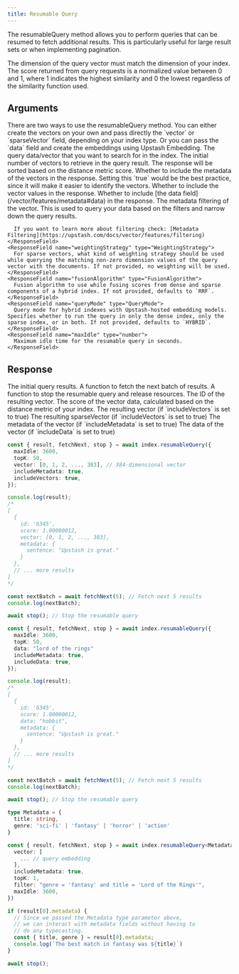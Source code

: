 ```yaml
---
title: Resumable Query
---
```


The resumableQuery method allows you to perform queries that can be resumed to fetch additional results. This is particularly useful for large result sets or when implementing pagination.

<Note>
  The dimension of the query vector must match the dimension of your index.
</Note>

<Note>
  The score returned from query requests is a normalized value between 0 and 1,
  where 1 indicates the highest similarity and 0 the lowest regardless of the
  similarity function used.
</Note>

## Arguments

<ResponseField name="Payload" type="ResumableQueryPayload" required>
  <Expandable defaultOpen="true">
    <ResponseField name="vector | sparseVector | data" type="number[] | SparseVector | string" required>
      <Note>
        There are two ways to use the resumableQuery method. You can either create the vectors on your own and pass directly the `vector` or `sparseVector` field, depending on your index type. Or you can pass the `data` field and create the embeddings using Upstash Embedding. 
      </Note>
      The query data/vector that you want to search for in the index.
    </ResponseField>
    <ResponseField name="topK" type="number" required>
      The initial number of vectors to retrieve in the query result. The response will be sorted based on the distance metric score.
    </ResponseField>
    <ResponseField name="includeMetadata" type="boolean">
      Whether to include the metadata of the vectors in the response. Setting
      this `true` would be the best practice, since it will make it easier to
      identify the vectors.
    </ResponseField>
    <ResponseField name="includeVectors" type="boolean">
      Whether to include the vector values in the response.
    </ResponseField>
    <ResponseField name="includeData" type="boolean">
      Whether to include [the data field](/vector/features/metadata#data) in the response.
    </ResponseField>
    <ResponseField name="filter" type="string">
      The metadata filtering of the vector. This is used to query your data based on the filters and narrow down the query results.

      If you want to learn more about filtering check: [Metadata Filtering](https://upstash.com/docs/vector/features/filtering)
    </ResponseField>
    <ResponseField name="weightingStrategy" type="WeightingStrategy">
      For sparse vectors, what kind of weighting strategy should be used while querying the matching non-zero dimension values of the query vector with the documents. If not provided, no weighting will be used.
    </ResponseField>
    <ResponseField name="fusionAlgorithm" type="FusionAlgorithm">
      Fusion algorithm to use while fusing scores from dense and sparse components of a hybrid index. If not provided, defaults to `RRF`.
    </ResponseField>
    <ResponseField name="queryMode" type="QueryMode">
      Query mode for hybrid indexes with Upstash-hosted embedding models. Specifies whether to run the query in only the dense index, only the sparse index, or in both. If not provided, defaults to `HYBRID`.
    </ResponseField>
    <ResponseField name="maxIdle" type="number">
      Maximum idle time for the resumable query in seconds.
    </ResponseField>

  </Expandable>
</ResponseField>

## Response

<ResponseField name="ResumableQueryResponse" type="Object" required>
  <Expandable defaultOpen="true">
    <ResponseField name="result" type="QueryResult[]" required>
      The initial query results.
    </ResponseField>
    <ResponseField
      name="fetchNext"
      type="(additionalK: number) => Promise<Vector[]>"
      required
    >
      A function to fetch the next batch of results.
    </ResponseField>
    <ResponseField name="stop" type="() => Promise<string>" required>
      A function to stop the resumable query and release resources.
    </ResponseField>
  </Expandable>
</ResponseField>

<ResponseField name="QueryResult" type="Object" required>
  <Expandable defaultOpen="true">
    <ResponseField name="id" type="string | number" required>
      The ID of the resulting vector.
    </ResponseField>
    <ResponseField name="score" type="number" required>
      The score of the vector data, calculated based on the distance metric of your index.
    </ResponseField>
    <ResponseField name="vector" type="number[]">
      The resulting vector (if `includeVectors` is set to true)
    </ResponseField>
    <ResponseField name="sparseVector" type="SparseVector">
      The resulting sparseVector (if `includeVectors` is set to true)
    </ResponseField>
    <ResponseField name="metadata" type="Record<string, unknown>">
      The metadata of the vector (if `includeMetadata` is set to true)
    </ResponseField>
    <ResponseField name="data" type="string">
      The data of the vector (if `includeData` is set to true)
    </ResponseField>

  </Expandable>
</ResponseField>

<RequestExample>

```typescript with Vector
const { result, fetchNext, stop } = await index.resumableQuery({
  maxIdle: 3600,
  topK: 50,
  vector: [0, 1, 2, ..., 383], // 384-dimensional vector
  includeMetadata: true,
  includeVectors: true,
});

console.log(result);
/*
[
  {
    id: '6345',
    score: 1.00000012,
    vector: [0, 1, 2, ..., 383],
    metadata: {
      sentence: "Upstash is great."
    }
  },
  // ... more results
]
*/

const nextBatch = await fetchNext(5); // Fetch next 5 results
console.log(nextBatch);

await stop(); // Stop the resumable query
```

```typescript with Data
const { result, fetchNext, stop } = await index.resumableQuery({
  maxIdle: 3600,
  topK: 50,
  data: "lord of the rings"
  includeMetadata: true,
  includeData: true,
});

console.log(result);
/*
[
  {
    id: '6345',
    score: 1.00000012,
    data: "hobbit",
    metadata: {
      sentence: "Upstash is great."
    }
  },
  // ... more results
]
*/

const nextBatch = await fetchNext(5); // Fetch next 5 results
console.log(nextBatch);

await stop(); // Stop the resumable query
```

```typescript with Metadata Type
type Metadata = {
  title: string,
  genre: 'sci-fi' | 'fantasy' | 'horror' | 'action'
}

const { result, fetchNext, stop } = await index.resumableQuery<Metadata>({
  vector: [
    ... // query embedding
  ],
  includeMetadata: true,
  topK: 1,
  filter: "genre = 'fantasy' and title = 'Lord of the Rings'",
  maxIdle: 3600,
})

if (result[0].metadata) {
  // Since we passed the Metadata type parameter above,
  // we can interact with metadata fields without having to
  // do any typecasting.
  const { title, genre } = result[0].metadata;
  console.log(`The best match in fantasy was ${title}`)
}

await stop();
```

</RequestExample>
